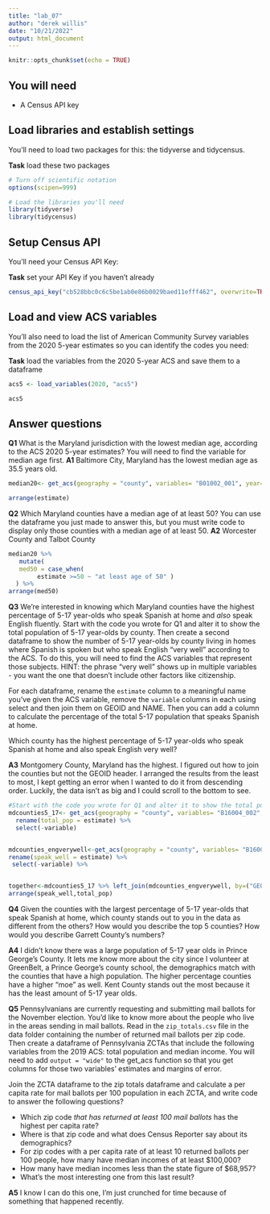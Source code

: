 ```yaml
---
title: "lab_07"
author: "derek willis"
date: "10/21/2022"
output: html_document
---
```


```r
knitr::opts_chunk$set(echo = TRUE)
```

## You will need

* A Census API key

## Load libraries and establish settings

You'll need to load two packages for this: the tidyverse and tidycensus.

**Task** load these two packages

```r
# Turn off scientific notation
options(scipen=999)

# Load the libraries you'll need
library(tidyverse)
library(tidycensus)
```

## Setup Census API

You'll need your Census API Key:

**Task** set your API Key if you haven't already

```r
census_api_key("cb528bbc0c6c5be1ab0e86b0029baed11efff462", overwrite=TRUE)
```

## Load and view ACS variables

You'll also need to load the list of American Community Survey variables from the 2020 5-year estimates so you can identify the codes you need:

**Task** load the variables from the 2020 5-year ACS and save them to a dataframe

```r
acs5 <- load_variables(2020, "acs5") 

acs5
```

## Answer questions

**Q1** What is the Maryland jurisdiction with the lowest median age, according to the ACS 2020 5-year estimates? You will need to find the variable for median age first.
**A1**
Baltimore City, Maryland has the lowest median age as 35.5 years old. 
```r
median20<- get_acs(geography = "county", variables= "B01002_001", year= 2020, state= 'MD') %>% 

arrange(estimate)

```

**Q2** Which Maryland counties have a median age of at least 50? You can use the dataframe you just made to answer this, but you must write code to display only those counties with a median age of at least 50.
**A2** 
Worcester County and Talbot County
```r
median20 %>%  
   mutate(
   med50 = case_when(
        estimate >=50 ~ "at least age of 50" )
  ) %>% 
arrange(med50)

```

**Q3** We're interested in knowing which Maryland counties have the highest percentage of 5-17 year-olds who speak Spanish at home and *also* speak English fluently. Start with the code you wrote for Q1 and alter it to show the total population of 5-17 year-olds by county. Then create a second dataframe to show the number of 5-17 year-olds by county living in homes where Spanish is spoken but who speak English "very well" according to the ACS. To do this, you will need to find the ACS variables that represent those subjects. HINT: the phrase "very well" shows up in multiple variables - you want the one that doesn't include other factors like citizenship. 

For each dataframe, rename the `estimate` column to a meaningful name you've given the ACS variable, remove the `variable` columns in each using select and then join them on GEOID and NAME. Then you can add a column to calculate the percentage of the total 5-17 population that speaks Spanish at home.

Which county has the highest percentage of 5-17 year-olds who speak Spanish at home and also speak English very well?

**A3**  Montgomery County, Maryland has the highest. I figured out how to join the counties but not the GEOID header. I arranged the results from the least to most, I kept getting an error when I wanted to do it from descending order. Luckily, the data isn't as big and I could scroll to the bottom to see.

```r
#Start with the code you wrote for Q1 and alter it to show the total population of 5-17 year-olds by county
mdcounties5_17<- get_acs(geography = "county", variables= "B16004_002", year= 2020, state= 'MD')  %>% 
  rename(total_pop = estimate) %>% 
  select(-variable) 


mdcounties_engverywell<-get_acs(geography = "county", variables= "B16004_005", year= 2020, state= 'MD') %>% 
rename(speak_well = estimate) %>% 
 select(-variable) %>% 



```

```r
together<-mdcounties5_17 %>% left_join(mdcounties_engverywell, by=("GEOID"="NAME")) %>% 
arrange(speak_well,total_pop)
```  

**Q4** Given the counties with the largest percentage of 5-17 year-olds that speak Spanish at home, which county stands out to you in the data as different from the others? How would you describe the top 5 counties? How would you describe Garrett County's numbers?

**A4** 
I didn't know there was a large population of 5-17 year olds in Prince George's County. It lets me know more about the city since I volunteer at GreenBelt, a Prince George's county school, the demographics match with the counties that have a high population. The higher percentage counties have a higher "moe" as well. Kent County stands out the most because it has the least amount of 5-17 year olds. 

**Q5** Pennsylvanians are currently requesting and submitting mail ballots for the November election. You'd like to know more about the people who live in the areas sending in mail ballots. Read in the `zip_totals.csv` file in the data folder containing the number of returned mail ballots per zip code. Then create a dataframe of Pennsylvania ZCTAs that include the following variables from the 2019 ACS: total population and median income. You will need to add `output = "wide"` to the get_acs function so that you get columns for those two variables' estimates and margins of error.

Join the ZCTA dataframe to the zip totals dataframe and calculate a per capita rate for mail ballots per 100 population in each ZCTA, and write code to answer the following questions?

* Which zip code *that has returned at least 100 mail ballots* has the highest per capita rate? 
* Where is that zip code and what does Census Reporter say about its demographics? 
* For zip codes with a per capita rate of at least 10 returned ballots per 100 people, how many have median incomes of at least $100,000? 
* How many have median incomes less than the state figure of $68,957?
* What's the most interesting one from this last result?

**A5**
I know I can do this one, I'm just crunched for time because of something that happened recently.

```r

```

